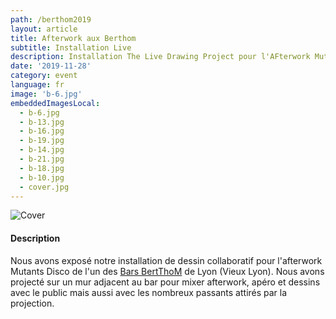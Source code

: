 ```yaml
---
path: /berthom2019
layout: article
title: Afterwork aux Berthom
subtitle: Installation Live
description: Installation The Live Drawing Project pour l'AFterwork Mutants Disco du Berthom Vieux Lyon
date: '2019-11-28'
category: event
language: fr
image: 'b-6.jpg'
embeddedImagesLocal:
  - b-6.jpg
  - b-13.jpg
  - b-16.jpg
  - b-19.jpg
  - b-14.jpg
  - b-21.jpg
  - b-18.jpg
  - b-10.jpg
  - cover.jpg
---
```


![Cover](b-10.jpg)

#### Description

Nous avons exposé notre installation de dessin collaboratif pour l'afterwork Mutants Disco de l'un des [Bars BertThoM](https://www.lesberthom.com/) de Lyon (Vieux Lyon). Nous avons projecté sur un mur adjacent au bar pour mixer afterwork, apéro et dessins avec le public mais aussi avec les nombreux passants attirés par la projection.

<ImageGrid props={props} />
